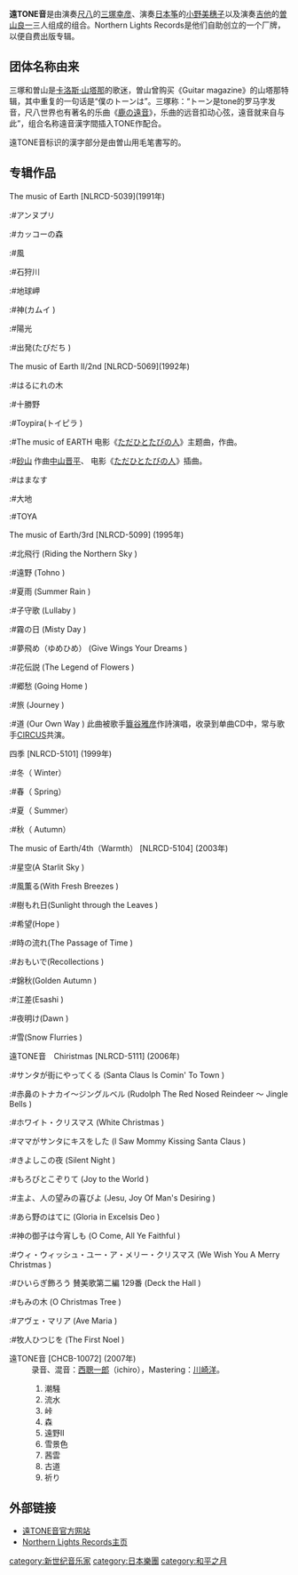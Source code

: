 {{Notability Unreferenced|time=2021-05-20T01:59:44+00:00}}
{{Unreferenced|time=2021-05-20T01:59:44+00:00}}
'''遠TONE音'''是由演奏[[尺八|尺八]]的[[三塚幸彦|三塚幸彦]]、演奏[[日本筝|日本筝]]的[[小野美穗子|小野美穗子]]以及演奏[[吉他|吉他]]的[[曽山良一|曽山良一]]三人组成的组合。Northern Lights Records是他们自助创立的一个厂牌，以便自费出版专辑。

== 团体名称由来 ==
三塚和曽山是[[卡洛斯·山塔那|卡洛斯·山塔那]]的歌迷，曽山曾购买《Guitar magazine》的山塔那特辑，其中重复的一句话是“僕のトーンは”。三塚称：“トーン是tone的罗马字发音，尺八世界也有著名的乐曲《[[鹿の遠音|鹿の遠音]]》，乐曲的远音扣动心弦，遠音就来自与此”，组合名称遠音漢字間插入TONE作配合。

遠TONE音标识的漢字部分是由曽山用毛笔書写的。

==专辑作品==
;The music of Earth [NLRCD-5039](1991年)
:#アンヌプリ
:#カッコーの森
:#風
:#石狩川
:#地球岬
:#神(カムイ )
:#陽光
:#出発(たびだち )
;The music of Earth II/2nd  [NLRCD-5069](1992年)
:#はるにれの木
:#十勝野
:#Toypira(トイピラ )
:#The music of EARTH 电影《[[ただひとたびの人|ただひとたびの人]]》主题曲，作曲。
:#[[砂山|砂山]] 作曲[[中山晋平|中山晋平]]、 电影《[[ただひとたびの人|ただひとたびの人]]》插曲。
:#はまなす
:#大地
:#TOYA
;The music of Earth/3rd [NLRCD-5099] (1995年)
:#北飛行 (Riding the Northern Sky )
:#遠野 (Tohno )
:#夏雨 (Summer Rain )
:#子守歌 (Lullaby )
:#霧の日 (Misty Day )
:#夢飛め（ゆめひめ） (Give Wings Your Dreams )
:#花伝説 (The Legend of Flowers )
:#郷愁 (Going Home )
:#旅 (Journey )
:#道 (Our Own Way ) 此曲被歌手[[簔谷雅彦|簔谷雅彦]]作詩演唱，收录到单曲CD中，常与歌手[[CIRCUS|CIRCUS]]共演。
;四季 [NLRCD-5101] (1999年)
:#冬（ Winter）
:#春（ Spring）
:#夏（ Summer）
:#秋（ Autumn）
;The music of Earth/4th（Warmth） [NLRCD-5104] (2003年)
:#星空(A Starlit Sky )
:#風薫る(With Fresh Breezes )
:#樹もれ日(Sunlight through the Leaves )
:#希望(Hope )
:#時の流れ(The Passage of Time )
:#おもいで(Recollections )
:#錦秋(Golden Autumn )
:#江差(Esashi )
:#夜明け(Dawn )
:#雪(Snow Flurries )
;遠TONE音　Chiristmas [NLRCD-5111] (2006年)
:#サンタが街にやってくる (Santa Claus Is Comin' To Town )
:#赤鼻のトナカイ～ジングルベル (Rudolph The Red Nosed Reindeer ～ Jingle Bells )
:#ホワイト・クリスマス (White Christmas )
:#ママがサンタにキスをした (I Saw Mommy Kissing Santa Claus )
:#きよしこの夜 (Silent Night )
:#もろびとこぞりて (Joy to the World )
:#主よ、人の望みの喜びよ (Jesu, Joy Of Man's Desiring )
:#あら野のはてに (Gloria in Excelsis Deo )
:#神の御子は今宵しも (O Come, All Ye Faithful )
:#ウィ・ウィッシュ・ユー・ア・メリー・クリスマス (We Wish You A Merry Christmas )
:#ひいらぎ飾ろう 賛美歌第二編 129番 (Deck the Hall )
:#もみの木 (O Christmas Tree )
:#アヴェ・マリア (Ave Maria )
:#牧人ひつじを (The First Noel )
;遠TONE音 [CHCB-10072] (2007年)
:录音、混音：[[西聰一郎|西聰一郎]]（ichiro），Mastering：[[川崎洋_(音乐工程师)|川崎洋]]。
:#潮騒
:#流水
:#峠
:#森
:#遠野II
:#雪景色
:#茜雲
:#古道
:#祈り

==外部链接==
*[https://web.archive.org/web/20090906011503/http://www.tone-take1.com/tone/index.html 遠TONE音官方网站]
*[http://tone-take1.shop-pro.jp/?mode=cate&cbid=81520&csid=0/ Northern Lights Records主页] {{Wayback|url=http://tone-take1.shop-pro.jp/?mode=cate&cbid=81520&csid=0%2F |date=20160309231318 }}

{{DEFAULTSORT:远音}}
[[category:新世纪音乐家|category:新世纪音乐家]]
[[category:日本樂團|category:日本樂團]]
[[category:和平之月|category:和平之月]]